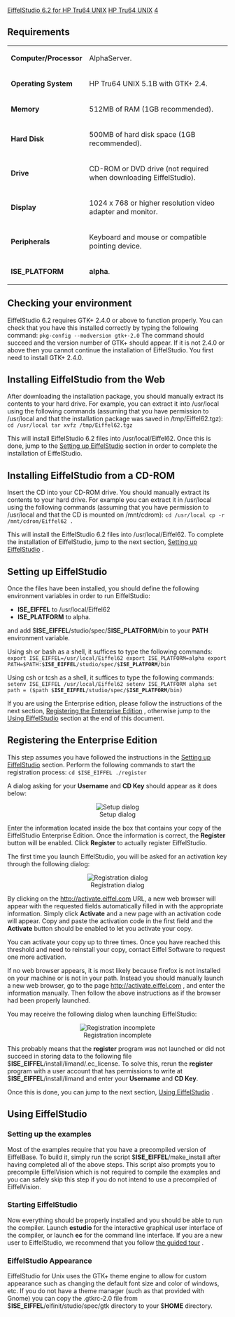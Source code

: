 [[Property:title|EiffelStudio 6.2 for HP Tru64 UNIX]]
[[Property:link_title|HP Tru64 UNIX]]
[[Property:weight|4]]
==Requirements==

{| 
|- 
| '''Computer/Processor'''
| AlphaServer.
|- 
| '''Operating System'''
| HP Tru64 UNIX 5.1B with GTK+ 2.4.
|- 
| '''Memory'''
| 512MB of RAM (1GB recommended).
|- 
| '''Hard Disk'''
| 500MB of hard disk space (1GB recommended).
|- 
| '''Drive'''
| CD-ROM or DVD drive (not required when downloading EiffelStudio).
|- 
| '''Display'''
| 1024 x 768 or higher resolution video adapter and monitor.
|- 
| '''Peripherals'''
| Keyboard and mouse or compatible pointing device.
|- 
| '''ISE_PLATFORM'''
| '''alpha'''.
|}


==Checking your environment==

EiffelStudio 6.2 requires GTK+ 2.4.0 or above to function properly. You can check that you have this installed correctly by typing the following command:
<code>pkg-config --modversion gtk+-2.0</code>
The command should succeed and the version number of GTK+ should appear. If it is not 2.4.0 or above then you cannot continue the installation of EiffelStudio. You first need to install GTK+ 2.4.0.

==Installing EiffelStudio from the Web==

After downloading the installation package, you should manually extract its contents to your hard drive. For example, you can extract it into /usr/local using the following commands (assuming that you have permission to /usr/local and that the installation package was saved in /tmp/Eiffel62.tgz):
<code>
cd /usr/local
tar xvfz /tmp/Eiffel62.tgz</code>

This will install EiffelStudio 6.2 files into /usr/local/Eiffel62. Once this is done, jump to the [[EiffelStudio 6.2 for HP Tru64 UNIX|Setting up EiffelStudio]]  section in order to complete the installation of EiffelStudio.

==Installing EiffelStudio from a CD-ROM==

Insert the CD into your CD-ROM drive. You should manually extract its contents to your hard drive. For example you can extract it in /usr/local using the following commands (assuming that you have permission to /usr/local and that the CD is mounted on /mnt/cdrom):
<code>cd /usr/local
cp -r /mnt/cdrom/Eiffel62 .</code>

This will install the EiffelStudio 6.2 files into /usr/local/Eiffel62. To complete the installation of EiffelStudio, jump to the next section, [[EiffelStudio 6.2 for HP Tru64 UNIX|Setting up EiffelStudio]] .
<span id="setting_up"></span> 
==Setting up EiffelStudio==

Once the files have been installed, you should define the following environment variables in order to run EiffelStudio: 
* '''ISE_EIFFEL''' to /usr/local/Eiffel62
* '''ISE_PLATFORM''' to alpha.
and add $'''ISE_EIFFEL'''/studio/spec/$'''ISE_PLATFORM'''/bin to your '''PATH''' environment variable. 

Using sh or bash as a shell, it suffices to type the following commands:
<code>
export ISE_EIFFEL=/usr/local/Eiffel62
export ISE_PLATFORM=alpha
export PATH=$PATH:$'''ISE_EIFFEL'''/studio/spec/$'''ISE_PLATFORM'''/bin</code>


Using csh or tcsh as a shell, it suffices to type the following commands:
<code>
setenv ISE_EIFFEL /usr/local/Eiffel62
setenv ISE_PLATFORM alpha
set path = ($path $'''ISE_EIFFEL'''/studio/spec/$'''ISE_PLATFORM'''/bin)</code>


If you are using the Enterprise edition, please follow the instructions of the next section, [[EiffelStudio 6.2 for HP Tru64 UNIX|Registering the Enterprise Edition]] , otherwise jump to the [[EiffelStudio 6.2 for HP Tru64 UNIX|Using EiffelStudio]]  section at the end of this document.
<span id="registering"></span> 
==Registering the Enterprise Edition==

This step assumes you have followed the instructions in the [[EiffelStudio 6.2 for HP Tru64 UNIX|Setting up EiffelStudio]]  section. Perform the following commands to start the registration process:
<code>cd $ISE_EIFFEL
./register</code>

A dialog asking for your '''Username''' and '''CD Key''' should appear as it does below:

<center> [[Image:56--unix-setup|Setup dialog]] </center>

Enter the information located inside the box that contains your copy of the EiffelStudio Enterprise Edition. Once the information is correct, the '''Register''' button will be enabled. Click '''Register''' to actually register EiffelStudio.

The first time you launch EiffelStudio, you will be asked for an activation key through the following dialog:

<center> [[Image:56--unix-registration|Registration dialog]] </center>

By clicking on the [http://activate.eiffel.com http://activate.eiffel.com]  URL, a new web browser will appear with the requested fields automatically filled in with the appropriate information. Simply click '''Activate''' and a new page with an activation code will appear. Copy and paste the activation code in the first field and the '''Activate''' button should be enabled to let you activate your copy.

You can activate your copy up to three times. Once you have reached this threshold and need to reinstall your copy, contact Eiffel Software to request one more activation.

If no web browser appears, it is most likely because firefox is not installed on your machine or is not in your path. Instead you should manually launch a new web browser, go to the page [http://activate.eiffel.com http://activate.eiffel.com] , and enter the information manually. Then follow the above instructions as if the browser had been properly launched.

You may receive the following dialog when launching EiffelStudio:

<center> [[Image:56--unix-registration-error|Registration incomplete]] </center>

This probably means that the '''register''' program was not launched or did not succeed in storing data to the following file $'''ISE_EIFFEL'''/install/limand/.ec_license. To solve this, rerun the '''register''' program with a user account that has permissions to write at $'''ISE_EIFFEL'''/install/limand and enter your '''Username''' and '''CD Key'''.

Once this is done, you can jump to the next section, [[EiffelStudio 6.2 for HP Tru64 UNIX|Using EiffelStudio]] .
<span id="using"></span> 
==Using EiffelStudio==

===Setting up the examples===

Most of the examples require that you have a precompiled version of EiffelBase. To build it, simply run the script $'''ISE_EIFFEL'''/make_install after having completed all of the above steps. This script also prompts you to precompile EiffelVision which is not required to compile the examples and you can safely skip this step if you do not intend to use a precompiled of EiffelVision.

===Starting EiffelStudio===

Now everything should be properly installed and you should be able to run the compiler. Launch '''estudio''' for the interactive graphical user interface of the compiler, or launch '''ec''' for the command line interface. If you are a new user to EiffelStudio, we recommend that you follow [[EiffelStudio General: A Guided Tour|the guided tour]] .

===EiffelStudio Appearance===

EiffelStudio for Unix uses the GTK+ theme engine to allow for custom appearance such as changing the default font size and color of windows, etc. If you do not have a theme manager (such as that provided with Gnome) you can copy the .gtkrc-2.0 file from $'''ISE_EIFFEL'''/eifinit/studio/spec/gtk directory to your $'''HOME''' directory.




